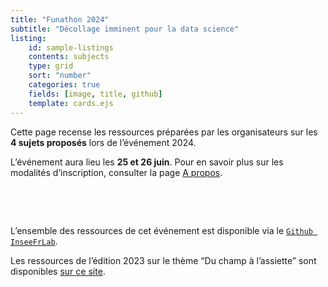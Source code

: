 ```yaml
---
title: "Funathon 2024"
subtitle: "Décollage imminent pour la data science"
listing:
    id: sample-listings
    contents: subjects
    type: grid
    sort: "number"
    categories: true
    fields: [image, title, github]
    template: cards.ejs
---
```


<!-- ![](img/best_image_funathon.png){height="400" fig-align="center"} -->

Cette page recense les ressources préparées par les organisateurs sur les __4 sujets proposés__ lors de l'événement 2024.

L'événement aura lieu les __25 et 26 juin__.
Pour en savoir plus sur les modalités d'inscription, consulter la page [A propos](/about.qmd).

<br>

::: {#sample-listings}
:::

<br>

L'ensemble des ressources de cet événement est disponible via le [`Github InseeFrLab`](https://github.com/InseeFrLab/funathon2024).

Les ressources de l'édition 2023 sur le thème "Du champ à l'assiette" sont disponibles [sur ce site](https://inseefrlab.github.io/funathon2023/).
